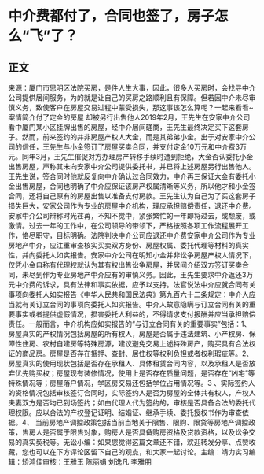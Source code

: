 # 中介费都付了，合同也签了，房子怎么“飞”了？
## 正文
来源：厦门市思明区法院买房，是件人生大事，因此，很多人买房时，会找寻中介公司提供居间服务，为的就是让自己的买房之路顺利且有保障。但若因中介未尽审慎义务，致使客户在房屋交易过程中蒙受损失，那这事该怎么算呢？一起来看看~案情简介付了定金的房屋 却被另行出售他人2019年2月，王先生在安家中介公司看中厦门某小区挂牌出售的房屋，经中介居间磋商，王先生最终决定买下这套房子。然而，前来签约的并非房屋产权人大金，而是其弟弟小金。出于对安家中介公司的信任，王先生与小金签订了房屋买卖合同，并支付定金10万元和中介费3万元。同年3月，王先生催促对方办理房产转移手续时遭到拒绝，大金否认委托小金出售房屋，声称其未向安家中介公司提供委托书，并已将上述房屋另行出售他人。王先生说，签合同时他就反复向中介确认过合同效力，中介再三保证大金有委托小金出售房屋，合同也明确了中介应保证该房产权属清晰等义务，所以他才和小金签合同，还将自己原有的房屋出售以准备支付房款。王先生认为自己为了买这套房子损失巨大，安家公司作为专业的房屋中介机构，理应承担赔偿责任，退还中介费。安家中介公司辩称时光荏苒，不知不觉中，紧张繁忙的一年即将过去，或颓废，或激情。过去一年的工作中，在公司领导的带领下，严格按照各项工作流程展开工作，恪尽职守，目标明确。法院判决中介公司应退还中介费安家中介公司作为专业房地产中介，应注重审查核实买卖双方身份、房屋权属、委托代理等材料的真实性，并向委托人如实报告。安家中介公司在明知小金并非讼争房屋产权人情况下，仅凭小金自称有代理权就认为其有权出售讼争房屋，并居间介绍双方签订买卖合同，未尽到作为专业房地产中介应有的审慎义务。因此，王先生要求中介返还3万元中介费的诉求，具有法律和事实依据，应予以支持。法官说法中介应就合同有关事项向委托人如实报告《中华人民共和国民法典》第九百六十二条规定：中介人应当就有关订立合同的事项向委托人如实报告。中介人故意隐瞒与订立合同有关的重要事实或者提供虚假情况，损害委托人利益的，不得请求支付报酬并应当承担赔偿责任。一般而言，中介机构应如实报告的“与订立合同有关的重要事实”包括：1、 房屋真实的产权情况包括房屋的所有权人，房屋是否属于违法建筑、小产权房、保障性住房、农村自建房等特殊房源，建议避免交易上述特殊房产，购买具有合法权证的商品房。房屋是否存在抵押、查封、居住权等权利负担或者权利瑕疵等。2、 房屋真实的使用现状包括是否存在承租人、具体租赁合同内容，以及承租人是否放弃优先购买权；房屋现有装修情况，使用上是否存在质量问题，是否存在“凶宅”等特殊情况等；房屋落户情况，学区房交易还包括学位占用情况等。3 、实际签约人的资格情况包括审核签订合同时，实际签约人是否为房屋的全体共有权人，产权人夫妻双方是否均已到场签约；如由代理人代为签约的，审核是否具备合法的委托代理权限。应以合法的产权登记证明、结婚证、继承手续、委托授权书作为审查依据。4、 当前房地产调控政策包括当前当地关于限售、限购、限贷等房地产调控政策，售房人是否属于限售对象，购房人是否具备购房资格及贷款资格，以及讼争交易的真实契税等。无讼小编：如果您觉得这篇文章还不错，欢迎转发分享、点赞收藏，您也可以在下方评论区留下自己的观点，和大家一起讨论。主编：靖力实习编辑：矫鸿佳审核：王雅玉 陈丽娟 刘逸凡 李雅朋